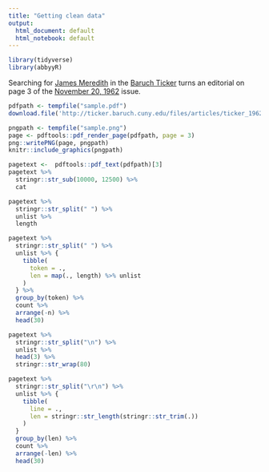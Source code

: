 ---
title: "Getting clean data"
output:
  html_document: default
  html_notebook: default
---

```{r setup}
library(tidyverse)
library(abbyyR)
```


Searching for [James Meredith](https://en.wikipedia.org/wiki/James_Meredith) in the [Baruch Ticker](http://ticker.baruch.cuny.edu/) turns an editorial on page 3 of the [November 20, 1962](http://ticker.baruch.cuny.edu/files/articles/ticker_19621120.pdf) issue.

```{r}
pdfpath <- tempfile("sample.pdf")
download.file('http://ticker.baruch.cuny.edu/files/articles/ticker_19621120.pdf', pdfpath, mode='wb')
```

```{r out.width="400px"}
pngpath <- tempfile("sample.png")
page <- pdftools::pdf_render_page(pdfpath, page = 3)
png::writePNG(page, pngpath)
knitr::include_graphics(pngpath)
```

```{r}
pagetext <-  pdftools::pdf_text(pdfpath)[3] 
pagetext %>%
  stringr::str_sub(10000, 12500) %>%
  cat
```

```{r}
pagetext %>%
  stringr::str_split(" ") %>%
  unlist %>%
  length
```

```{r}
pagetext %>%
  stringr::str_split(" ") %>%
  unlist %>% {
    tibble(
      token = .,
      len = map(., length) %>% unlist
    )
  } %>%
  group_by(token) %>%
  count %>%
  arrange(-n) %>%
  head(30)
```

```{r}
pagetext %>%
  stringr::str_split("\n") %>%
  unlist %>%
  head(3) %>%
  stringr::str_wrap(80)
```



```{r}
pagetext %>%
  stringr::str_split("\r\n") %>%
  unlist %>% {
    tibble(
      line = .,
      len = stringr::str_length(stringr::str_trim(.))
    )
  }
  group_by(len) %>%
  count %>%
  arrange(-len) %>%
  head(30)
```
